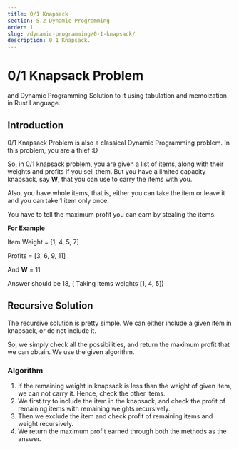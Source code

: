 ```yaml
---
title: 0/1 Knapsack
section: 5.2 Dynamic Programming
order: 1
slug: /dynamic-programming/0-1-knapsack/
description: 0 1 Knapsack.
---
```


# 0/1 Knapsack Problem
and Dynamic Programming Solution to it using tabulation and memoization in Rust Language.

## Introduction

0/1 Knapsack Problem is also a classical Dynamic Programming problem. In this problem, you are a thief :D

So, in 0/1 knapsack problem, you are given a list of items, along with their weights and profits if you sell them. But you have a limited capacity knapsack, say **W**, that you can use to carry the items with you.

Also, you have whole items, that is, either you can take the item or leave it and you can take 1 item only once.

You have to tell the maximum profit you can earn by stealing the items.

**For Example**

Item Weight = [1, 4, 5, 7]

Profits = [3, 6, 9, 11]

And **W** = 11

Answer should be 18, ( Taking items weights [1, 4, 5])

## Recursive Solution

The recursive solution is pretty simple. We can either include a given item in knapsack, or do not include it.

So, we simply check all the possibilities, and return the maximum profit that we can obtain. We use the given algorithm.

### Algorithm

1. If the remaining weight in knapsack is less than the weight of given item, we can not carry it. Hence, check the other items.
2. We first try to include the item in the knapsack, and check the profit of remaining items with remaining weights recursively.
3. Then we exclude the item and check profit of remaining items and weight recursively.
4. We return the maximum profit earned through both the methods as the answer.

